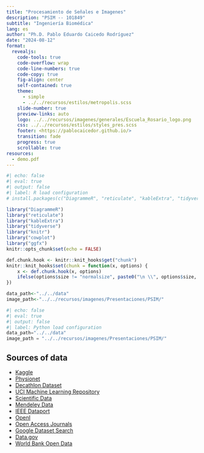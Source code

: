 ```yaml
---
title: "Procesamiento de Señales e Imagenes"
description: "PSIM -- 101849"
subtitle: "Ingeniería Biomédica"
lang: es
author: "Ph.D. Pablo Eduardo Caicedo Rodríguez"
date: "2024-08-12"
format:
  revealjs: 
    code-tools: true
    code-overflow: wrap
    code-line-numbers: true
    code-copy: true
    fig-align: center
    self-contained: true
    theme: 
      - simple
      - ../../recursos/estilos/metropolis.scss
    slide-number: true
    preview-links: auto
    logo: ../../recursos/imagenes/generales/Escuela_Rosario_logo.png
    css: ../../recursos/estilos/styles_pres.scss
    footer: <https://pablocaicedor.github.io/>
    transition: fade
    progress: true
    scrollable: true
resources:
  - demo.pdf
---
```


```r
#| echo: false
#| eval: true
#| output: false
#| label: R load configuration
# install.packages(c("DiagrammeR", "reticulate", "kableExtra", "tidyverse", "knitr", "cowplot", "ggfx"))

library("DiagrammeR")
library("reticulate")
library("kableExtra")
library("tidyverse")
library("knitr")
library("cowplot")
library("ggfx")
knitr::opts_chunk$set(echo = FALSE)

def.chunk.hook <- knitr::knit_hooks$get("chunk")
knitr::knit_hooks$set(chunk = function(x, options) {
    x <- def.chunk.hook(x, options)
    ifelse(options$size != "normalsize", paste0("\n \\", options$size, "\n\n", x, "\n\n \\normalsize"), x)
})

data_path<-"../../data"
image_path<-"../../recursos/imagenes/Presentaciones/PSIM/"
```

```python
#| echo: false
#| eval: true
#| output: false
#| label: Python load configuration
data_path="../../data"
image_path = "../../recursos/imagenes/Presentaciones/PSIM/"

```

## Sources of data

* [Kaggle](https://www.kaggle.com/)
* [Physionet](https://physionet.org/)
* [Decathlon Dataset](https://medicaldecathlon.com/)
* [UCI Machine Learning Repository](https://archive.ics.uci.edu/ml/index.php)
* [Scientific Data](https://www.nature.com/sdata/)
* [Mendeley Data](https://data.mendeley.com/)
* [IEEE Dataport](https://ieee-dataport.org/)
* [OpenI](https://openi.nlm.nih.gov/)
* [Open Access Journals](https://www.doaj.org/)
* [Google Dataset Search](https://datasetsearch.research.google.com/)
* [Data.gov](https://www.data.gov/)
* [World Bank Open Data](https://data.worldbank.org/)